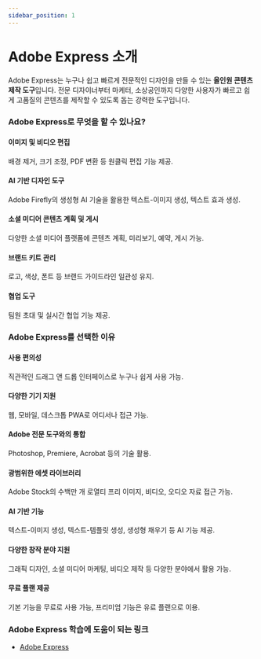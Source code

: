 ```yaml
---
sidebar_position: 1
---
```


# Adobe Express 소개

Adobe Express는 누구나 쉽고 빠르게 전문적인 디자인을 만들 수 있는 **올인원 콘텐츠 제작 도구**입니다. 전문 디자이너부터 마케터, 소상공인까지 다양한 사용자가 빠르고 쉽게 고품질의 콘텐츠를 제작할 수 있도록 돕는 강력한 도구입니다.

### Adobe Express로 무엇을 할 수 있나요?

#### 이미지 및 비디오 편집

배경 제거, 크기 조정, PDF 변환 등 원클릭 편집 기능 제공.

#### AI 기반 디자인 도구

Adobe Firefly의 생성형 AI 기술을 활용한 텍스트-이미지 생성, 텍스트 효과 생성.

#### 소셜 미디어 콘텐츠 계획 및 게시

다양한 소셜 미디어 플랫폼에 콘텐츠 계획, 미리보기, 예약, 게시 가능.

#### 브랜드 키트 관리

로고, 색상, 폰트 등 브랜드 가이드라인 일관성 유지.

#### 협업 도구

팀원 초대 및 실시간 협업 기능 제공.

### Adobe Express를 선택한 이유

#### 사용 편의성

직관적인 드래그 앤 드롭 인터페이스로 누구나 쉽게 사용 가능.

#### 다양한 기기 지원

웹, 모바일, 데스크톱 PWA로 어디서나 접근 가능.

#### Adobe 전문 도구와의 통합

Photoshop, Premiere, Acrobat 등의 기술 활용.

#### 광범위한 에셋 라이브러리

Adobe Stock의 수백만 개 로열티 프리 이미지, 비디오, 오디오 자료 접근 가능.

#### AI 기반 기능

텍스트-이미지 생성, 텍스트-템플릿 생성, 생성형 채우기 등 AI 기능 제공.

#### 다양한 창작 분야 지원

그래픽 디자인, 소셜 미디어 마케팅, 비디오 제작 등 다양한 분야에서 활용 가능.

#### 무료 플랜 제공

기본 기능을 무료로 사용 가능, 프리미엄 기능은 유료 플랜으로 이용.

### Adobe Express 학습에 도움이 되는 링크

- [Adobe Express](https://www.adobe.com/express)
